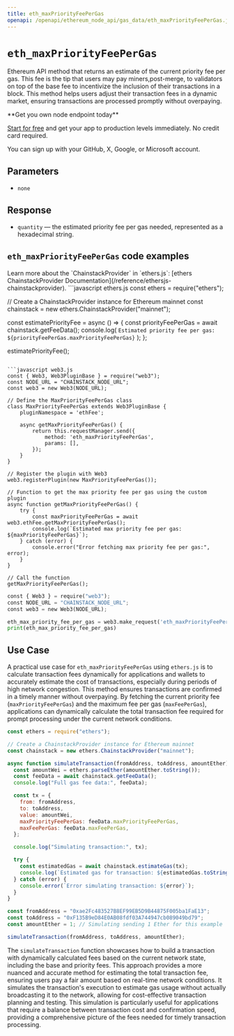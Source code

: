 ---
title: eth_maxPriorityFeePerGas
openapi: /openapi/ethereum_node_api/gas_data/eth_maxPriorityFeePerGas.json POST /0a9d79d93fb2f4a4b1e04695da2b77a7
---

# `eth_maxPriorityFeePerGas`

Ethereum API method that returns an estimate of the current priority fee per gas. This fee is the tip that users may pay miners,post-merge, to validators on top of the base fee to incentivize the inclusion of their transactions in a block. This method helps users adjust their transaction fees in a dynamic market, ensuring transactions are processed promptly without overpaying.

<Check>
**Get you own node endpoint today**

[Start for free](https://console.chainstack.com/) and get your app to production levels immediately. No credit card required.

You can sign up with your GitHub, X, Google, or Microsoft account.
</Check>


## Parameters

* `none`

## Response

* `quantity` — the estimated priority fee per gas needed, represented as a hexadecimal string.

## `eth_maxPriorityFeePerGas` code examples

<Note>
Learn more about the `ChainstackProvider` in `ethers.js`: [ethers ChainstackProvider Documentation](/reference/ethersjs-chainstackprovider).
</Note>

<CodeGroup>
```javascript ethers.js
const ethers = require("ethers");

// Create a ChainstackProvider instance for Ethereum mainnet
const chainstack = new ethers.ChainstackProvider("mainnet");

const estimatePriorityFee = async () => {
  const priorityFeePerGas = await chainstack.getFeeData();
  console.log(
    `Estimated priority fee per gas: ${priorityFeePerGas.maxPriorityFeePerGas}`
  );
};

estimatePriorityFee();
```

```javascript web3.js
const { Web3, Web3PluginBase } = require("web3");
const NODE_URL = "CHAINSTACK_NODE_URL";
const web3 = new Web3(NODE_URL);

// Define the MaxPriorityFeePerGas class
class MaxPriorityFeePerGas extends Web3PluginBase {
    pluginNamespace = 'ethFee';

    async getMaxPriorityFeePerGas() {
        return this.requestManager.send({
            method: 'eth_maxPriorityFeePerGas',
            params: [],
        });
    }
}

// Register the plugin with Web3
web3.registerPlugin(new MaxPriorityFeePerGas());

// Function to get the max priority fee per gas using the custom plugin
async function getMaxPriorityFeePerGas() {
    try {
        const maxPriorityFeePerGas = await web3.ethFee.getMaxPriorityFeePerGas();
        console.log(`Estimated max priority fee per gas: ${maxPriorityFeePerGas}`);
    } catch (error) {
        console.error("Error fetching max priority fee per gas:", error);
    }
}

// Call the function
getMaxPriorityFeePerGas();
```

```python web3.py
const { Web3 } = require("web3");
const NODE_URL = "CHAINSTACK_NODE_URL";
const web3 = new Web3(NODE_URL);

eth_max_priority_fee_per_gas = web3.make_request('eth_maxPriorityFeePerGas', [])
print(eth_max_priority_fee_per_gas)
```
</CodeGroup>


## Use Case

A practical use case for `eth_maxPriorityFeePerGas` using `ethers.js` is to calculate transaction fees dynamically for applications and wallets to accurately estimate the cost of transactions, especially during periods of high network congestion. This method ensures transactions are confirmed in a timely manner without overpaying. By fetching the current priority fee (`maxPriorityFeePerGas`) and the maximum fee per gas (`maxFeePerGas`), applications can dynamically calculate the total transaction fee required for prompt processing under the current network conditions.

```javascript JavaScript
const ethers = require("ethers");

// Create a ChainstackProvider instance for Ethereum mainnet
const chainstack = new ethers.ChainstackProvider("mainnet");

async function simulateTransaction(fromAddress, toAddress, amountEther) {
  const amountWei = ethers.parseEther(amountEther.toString());
  const feeData = await chainstack.getFeeData();
  console.log("Full gas fee data:", feeData);

  const tx = {
    from: fromAddress,
    to: toAddress,
    value: amountWei,
    maxPriorityFeePerGas: feeData.maxPriorityFeePerGas,
    maxFeePerGas: feeData.maxFeePerGas,
  };

  console.log("Simulating transaction:", tx);

  try {
    const estimatedGas = await chainstack.estimateGas(tx);
    console.log(`Estimated gas for transaction: ${estimatedGas.toString()}`);
  } catch (error) {
    console.error(`Error simulating transaction: ${error}`);
  }
}

const fromAddress = "0xae2Fc483527B8EF99EB5D9B44875F005ba1FaE13";
const toAddress = "0xF135B9eD84E0AB08fdf03A744947cb089049bd79";
const amountEther = 1; // Simulating sending 1 Ether for this example

simulateTransaction(fromAddress, toAddress, amountEther);
```


The `simulateTransaction` function showcases how to build a transaction with dynamically calculated fees based on the current network state, including the base and priority fees. This approach provides a more nuanced and accurate method for estimating the total transaction fee, ensuring users pay a fair amount based on real-time network conditions. It simulates the transaction's execution to estimate gas usage without actually broadcasting it to the network, allowing for cost-effective transaction planning and testing. This simulation is particularly useful for applications that require a balance between transaction cost and confirmation speed, providing a comprehensive picture of the fees needed for timely transaction processing.
